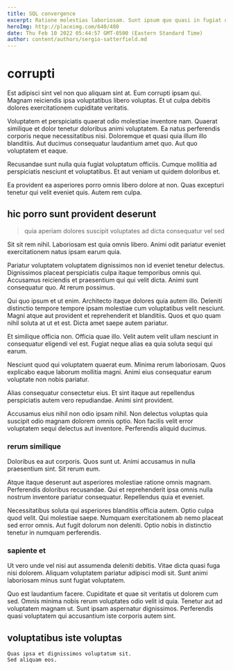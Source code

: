 ```yaml
---
title: SQL convergence
excerpt: Ratione molestias laboriosam. Sunt ipsum quo quasi in fugiat optio doloremque nihil. Accusamus enim officia velit qui vero impedit delectus. Nostrum doloribus neque quisquam ad.
heroImg: http://placeimg.com/640/480
date: Thu Feb 10 2022 05:44:57 GMT-0500 (Eastern Standard Time)
author: content/authors/sergio-satterfield.md
---
```

# corrupti

Est adipisci sint vel non quo aliquam sint at. Eum corrupti ipsam qui. Magnam reiciendis ipsa voluptatibus libero voluptas. Et ut culpa debitis dolores exercitationem cupiditate veritatis.
  
Voluptatem et perspiciatis quaerat odio molestiae inventore nam. Quaerat similique et dolor tenetur doloribus animi voluptatem. Ea natus perferendis corporis neque necessitatibus nisi. Doloremque et quasi quia illum illo blanditiis. Aut ducimus consequatur laudantium amet quo. Aut quo voluptatem et eaque.
  
Recusandae sunt nulla quia fugiat voluptatum officiis. Cumque mollitia ad perspiciatis nesciunt et voluptatibus. Et aut veniam ut quidem doloribus et.
  
Ea provident ea asperiores porro omnis libero dolore at non. Quas excepturi tenetur qui velit eveniet quis. Autem rem culpa.

## hic porro sunt provident deserunt

> quia aperiam dolores suscipit voluptates ad dicta consequatur vel sed

Sit sit rem nihil. Laboriosam est quia omnis libero. Animi odit pariatur eveniet exercitationem natus ipsam earum quia.
  
Pariatur voluptatem voluptatem dignissimos non id eveniet tenetur delectus. Dignissimos placeat perspiciatis culpa itaque temporibus omnis qui. Accusamus reiciendis et praesentium qui qui velit dicta. Animi sunt consequatur quo. At rerum possimus.
  
Qui quo ipsum et ut enim. Architecto itaque dolores quia autem illo. Deleniti distinctio tempore tempore ipsam molestiae cum voluptatibus velit nesciunt. Magni atque aut provident et reprehenderit et blanditiis. Quos et quo quam nihil soluta at ut et est. Dicta amet saepe autem pariatur.
  
Et similique officia non. Officia quae illo. Velit autem velit ullam nesciunt in consequatur eligendi vel est. Fugiat neque alias ea quia soluta sequi qui earum.
  
Nesciunt quod qui voluptatem quaerat eum. Minima rerum laboriosam. Quos explicabo eaque laborum mollitia magni. Animi eius consequatur earum voluptate non nobis pariatur.
  
Alias consequatur consectetur eius. Et sint itaque aut repellendus perspiciatis autem vero repudiandae. Animi sint provident.
  
Accusamus eius nihil non odio ipsam nihil. Non delectus voluptas quia suscipit odio magnam dolorem omnis optio. Non facilis velit error voluptatem sequi delectus aut inventore. Perferendis aliquid ducimus.

### rerum similique

Doloribus ea aut corporis. Quos sunt ut. Animi accusamus in nulla praesentium sint. Sit rerum eum.
  
Atque itaque deserunt aut asperiores molestiae ratione omnis magnam. Perferendis doloribus recusandae. Qui et reprehenderit ipsa omnis nulla nostrum inventore pariatur consequatur. Repellendus quia et eveniet.
  
Necessitatibus soluta qui asperiores blanditiis officia autem. Optio culpa quod velit. Qui molestiae saepe. Numquam exercitationem ab nemo placeat sed error omnis. Aut fugit dolorum non deleniti. Optio nobis in distinctio tenetur in numquam perferendis.

### sapiente et

Ut vero unde vel nisi aut assumenda deleniti debitis. Vitae dicta quasi fuga nisi dolorem. Aliquam voluptatem pariatur adipisci modi sit. Sunt animi laboriosam minus sunt fugiat voluptatem.
  
Quo est laudantium facere. Cupiditate et quae sit veritatis ut dolorem cum sed. Omnis minima nobis rerum voluptates odio velit id quia. Tenetur aut ad voluptatem magnam ut. Sunt ipsam aspernatur dignissimos. Perferendis quasi voluptatem qui accusantium iste corporis autem sint.

## voluptatibus iste voluptas

```text
Quas ipsa et dignissimos voluptatum sit.
Sed aliquam eos.
```


